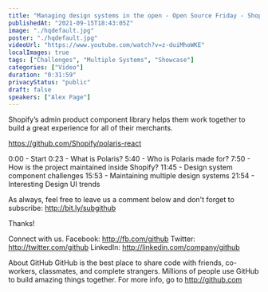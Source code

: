 ```yaml
---
title: "Managing design systems in the open - Open Source Friday - Shopify/polaris-react"
publishedAt: "2021-09-15T18:43:05Z"
image: "./hqdefault.jpg"
poster: "./hqdefault.jpg"
videoUrl: "https://www.youtube.com/watch?v=z-duiMhoWKE"
localImages: true
tags: ["Challenges", "Multiple Systems", "Showcase"]
categories: ["Video"]
duration: "0:31:59"
privacyStatus: "public"
draft: false
speakers: ["Alex Page"]
---
```


Shopify’s admin product component library helps them work together to build a great experience for all of their merchants.

https://github.com/Shopify/polaris-react

0:00 - Start
0:23 - What is Polaris?
5:40 - Who is Polaris made for?
7:50 - How is the project maintained inside Shopify?
11:45 - Design system component challenges
15:53 - Maintaining multiple design systems
21:54 - Interesting Design UI trends

As always, feel free to leave us a comment below and don't forget to subscribe: http://bit.ly/subgithub

Thanks!

Connect with us.
Facebook: http://fb.com/github
Twitter: http://twitter.com/github
LinkedIn: http://linkedin.com/company/github

About GitHub
GitHub is the best place to share code with friends, co-workers, classmates, and complete strangers. Millions of people use GitHub to build amazing things together. For more info, go to http://github.com
